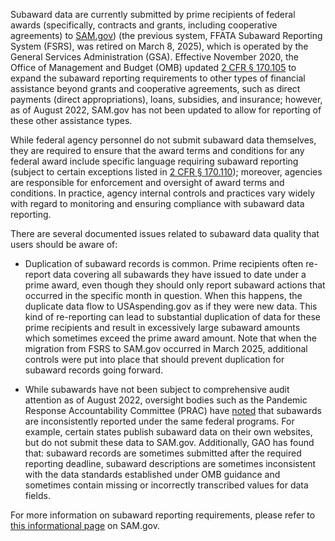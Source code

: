 Subaward data are currently submitted by prime recipients of federal awards (specifically,
contracts and grants, including cooperative agreements) to
<a target="_blank" rel="noopener noreferrer" href="https://www.SAM.gov/">SAM.gov</a>)
(the previous system, FFATA Subaward Reporting System (FSRS), was retired on March 8, 2025),
which is operated by the General Services Administration (GSA). Effective November 2020, the
Office of Management and Budget (OMB) updated
<a target="_blank" rel="noopener noreferrer" href="https://www.ecfr.gov/current/title-2/subtitle-A/chapter-I/part-170/subpart-A/section-170.105">2 CFR § 170.105</a>
to expand the subaward reporting requirements to other types of financial assistance beyond grants
and cooperative agreements, such as direct payments (direct appropriations), loans, subsidies,
and insurance; however, as of August 2022, SAM.gov has not been updated to allow for reporting
of these other assistance types.

While federal agency personnel do not submit subaward data themselves,
they are required to ensure that the award terms and conditions for
any federal award include specific language requiring subaward
reporting (subject to certain exceptions listed in
 <a target="_blank" rel="noopener noreferrer" href="https://www.ecfr.gov/current/title-2/subtitle-A/chapter-I/part-170/subpart-A/section-170.110">2 CFR § 170.110</a>);
 moreover, agencies are responsible for enforcement and
oversight of award terms and conditions. In practice, agency internal
controls and practices vary widely with regard to monitoring and
ensuring compliance with subaward data reporting.

There are several documented issues related to subaward data quality
that users should be aware of:

-   Duplication of subaward records is common. Prime recipients often
    re-report data covering all subawards they have issued to date under
    a prime award, even though they should only report subaward actions
    that occurred in the specific month in question. When this happens,
    the duplicate data flow to USAspending.gov as if they were new data.
    This kind of re-reporting can lead to substantial duplication of
    data for these prime recipients and result in excessively large
    subaward amounts which sometimes exceed the prime award amount. Note
    that when the migration from FSRS to SAM.gov occurred in March 2025,
    additional controls were put into place that should prevent duplication
    for subaward records going forward.

-   While subawards have not been subject to comprehensive audit
    attention as of August 2022, oversight bodies such as the Pandemic Response
    Accountability Committee (PRAC) have
 <a target="_blank" rel="noopener noreferrer" href="https://www.pandemicoversight.gov/media/file/increasing-transparency-covid-19-spending10192021pdf">noted</a>
    that subawards are inconsistently reported under the same federal
    programs. For example, certain states publish subaward data on their
    own websites, but do not submit these data to SAM.gov. Additionally,
    GAO has found that: subaward records are sometimes submitted after the
    required reporting deadline, subaward descriptions are sometimes inconsistent
    with the data standards established under OMB guidance and sometimes contain
    missing or incorrectly transcribed values for data fields.

For more information on subaward reporting requirements, please refer to
<a target="_blank" rel="noopener noreferrer"  href="https://www.sam.gov/fsrs">this informational page</a> on SAM.gov.
